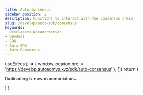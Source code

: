 ```yaml
--- 
title: Auto Consensus  
sidebar_position: 2  
description: Functions to interact with the consensus chain  
slug: /develop/auto-sdk/consensus  
keywords:
- Developers Documentation
- DevDocs
- SDK
- Auto SDK
- Auto Consensus
---
```



  useEffect(() => {
    window.location.href = 'https://develop.autonomys.xyz/sdk/auto-consensus'
  }, [])
  return (
    <p>Redirecting to new documentation...</p>
  )
}